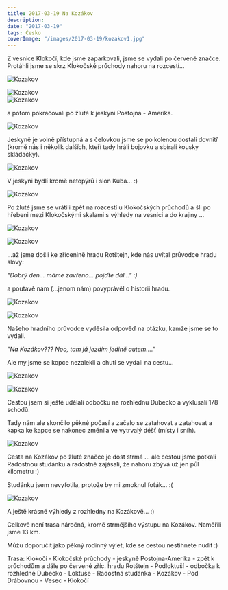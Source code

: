 ```yaml
---
title: 2017-03-19 Na Kozákov
description:
date: "2017-03-19"
tags: Česko
coverImage: "/images/2017-03-19/kozakov1.jpg"
---
```



Z vesnice Klokočí, kde jsme zaparkovali, jsme se vydali po červené značce. Protáhli jsme se skrz Klokočské průchody nahoru na rozcestí...

<Image
  src="/images/2017-03-19/kozakov1.jpg"
  alt="Kozakov"
  width={1280}
  height={750}
  priority
  className="next-image"
/>

<div className="flex justify-between">
  <div className="mr-2">
    <Image
      src="/images/2017-03-19/kozakov2.jpg"
      alt="Kozakov"
      width={630}
      height={830}
      priority
      className="next-image"
    />
  </div>
  <div>
    <Image
      src="/images/2017-03-19/kozakov3.jpg"
      alt="Kozakov"
      width={630}
      height={830}
      priority
      className="next-image"
    />
  </div>
</div>

a potom pokračovali po žluté k jeskyni Postojna - Amerika.

<Image
  src="/images/2017-03-19/kozakov6.jpg"
  alt="Kozakov"
  width={1280}
  height={750}
  priority
  className="next-image"
/>

Jeskyně je volně přístupná a s čelovkou jsme se po kolenou dostali dovnitř (kromě nás i několik dalších, kteří tady hráli bojovku a sbírali kousky skládačky).

<Image
  src="/images/2017-03-19/kozakov5.jpg"
  alt="Kozakov"
  width={1280}
  height={750}
  priority
  className="next-image"
/>

V jeskyni bydlí kromě netopýrů i slon Kuba... :)

<Image
  src="/images/2017-03-19/kozakov4.jpg"
  alt="Kozakov"
  width={1280}
  height={750}
  priority
  className="next-image"
/>

Po žluté jsme se vrátili zpět na rozcestí u Klokočských průchodů a šli po hřebeni mezi Klokočskými skalami s výhledy na vesnici a do krajiny ...

<Image
  src="/images/2017-03-19/kozakov7.jpg"
  alt="Kozakov"
  width={1280}
  height={750}
  priority
  className="next-image"
/>

<div className="flex justify-center">
  <Image
    src="/images/2017-03-19/kozakov8.jpg"
    alt="Kozakov"
    width={750}
    height={1080}
    priority
    className="next-image"
  />
</div>

...až jsme došli ke zřícenině hradu Rotštejn, kde nás uvítal průvodce hradu slovy:

_"Dobrý den... máme zavřeno... pojďte dál..." :)_

a poutavě nám (...jenom nám) povyprávěl o historii hradu.

<Image
  src="/images/2017-03-19/kozakov9.jpg"
  alt="Kozakov"
  width={1280}
  height={750}
  priority
  className="next-image"
/>

<Image
  src="/images/2017-03-19/kozakov10.jpg"
  alt="Kozakov"
  width={1280}
  height={750}
  priority
  className="next-image"
/>

Našeho hradního průvodce vyděsila odpověď na otázku, kamže jsme se to vydali.

"_Na Kozákov??? Noo, tam já jezdím jedině autem...."_

Ale my jsme se kopce nezalekli a chutí se vydali na cestu...

<div className="flex justify-center">
  <div className="md-2">
    <Image
      src="/images/2017-03-19/kozakov11.jpg"
      alt="Kozakov"
      width={750}
      height={1080}
      priority
      className="next-image"
    />
  </div>
</div>

<Image
  src="/images/2017-03-19/kozakov12.jpg"
  alt="Kozakov"
  width={1280}
  height={750}
  priority
  className="next-image"
/>

Cestou jsem si ještě udělali odbočku na rozhlednu Dubecko a vyklusali 178 schodů.

Tady nám ale skončilo pěkné počasí a začalo se zatahovat a zatahovat a kapka ke kapce se nakonec změnila ve vytrvalý déšť (místy i sníh).

<Image
  src="/images/2017-03-19/kozakov13.jpg"
  alt="Kozakov"
  width={1280}
  height={750}
  priority
  className="next-image"
/>

Cesta na Kozákov po žluté značce je dost strmá ... ale cestou jsme potkali Radostnou studánku a radostně zajásali, že nahoru zbývá už jen půl kilometru :)

Studánku jsem nevyfotila, protože by mi zmoknul foťák... :(

<Image
  src="/images/2017-03-19/kozakov14.jpg"
  alt="Kozakov"
  width={1280}
  height={750}
  priority
  className="next-image"
/>

A ještě krásné výhledy z rozhledny na Kozákově... :)

Celkově není trasa náročná, kromě strmějšího výstupu na Kozákov. Naměřili jsme 13 km.

Můžu doporučit jako pěkný rodinný výlet, kde se cestou nestihnete nudit :)

Trasa: Klokočí - Klokočské průchody - jeskyně Postojna-Amerika - zpět k průchodům a dále po červené zříc. hradu Rotštejn - Podloktuší - odbočka k rozhledně Dubecko - Loktuše - Radostná studánka - Kozákov - Pod Drábovnou - Vesec - Klokočí
